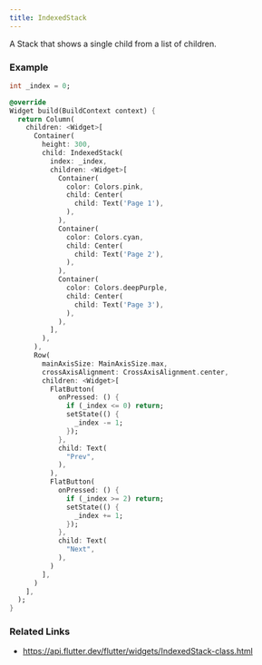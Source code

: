 ```yaml
---
title: IndexedStack
---
```


A Stack that shows a single child from a list of children.

### Example

```dart liveslice=IndexedStack height=400px
int _index = 0;

@override
Widget build(BuildContext context) {
  return Column(
    children: <Widget>[
      Container(
        height: 300,
        child: IndexedStack(
          index: _index,
          children: <Widget>[
            Container(
              color: Colors.pink,
              child: Center(
                child: Text('Page 1'),
              ),
            ),
            Container(
              color: Colors.cyan,
              child: Center(
                child: Text('Page 2'),
              ),
            ),
            Container(
              color: Colors.deepPurple,
              child: Center(
                child: Text('Page 3'),
              ),
            ),
          ],
        ),
      ),
      Row(
        mainAxisSize: MainAxisSize.max,
        crossAxisAlignment: CrossAxisAlignment.center,
        children: <Widget>[
          FlatButton(
            onPressed: () {
              if (_index <= 0) return;
              setState(() {
                _index -= 1;
              });
            },
            child: Text(
              "Prev",
            ),
          ),
          FlatButton(
            onPressed: () {
              if (_index >= 2) return;
              setState(() {
                _index += 1;
              });
            },
            child: Text(
              "Next",
            ),
          )
        ],
      )
    ],
  );
}
```

### Related Links
- https://api.flutter.dev/flutter/widgets/IndexedStack-class.html
